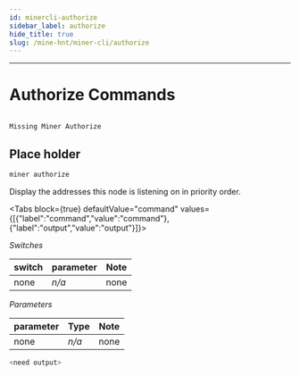 ```yaml
---
id: minercli-authorize
sidebar_label: authorize
hide_title: true
slug: /mine-hnt/miner-cli/authorize
---
```



---

# Authorize Commands

```

Missing Miner Authorize
```
## Place holder

```bash
miner authorize
```

Display the addresses this node is listening on in priority order.

<Tabs
  block={true}
  defaultValue="command"
  values={[{"label":"command","value":"command"},{"label":"output","value":"output"}]}>
<TabItem value="command">

_Switches_

| switch              | parameter | Note                                   |
| ------------------- | --------- | -------------------------------------- |
| none                | _n/a_    | none                                   |


_Parameters_

| parameter              | Type     | Note                                   |
| ------------------- | -------- | -------------------------------------- |
| none                | _n/a_    | none                                   |

</TabItem>
<TabItem value="output">

```bash
<need output>
```

</TabItem>
</Tabs>
